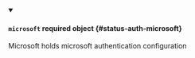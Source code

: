 


<details className="config-field" data-expandable="true" open>
<summary>

#### `microsoft` <span className="config-field-required" data-required="false">required</span> <span className="config-field-type">object</span> <span className="config-field-default"></span> <span className="config-field-enum"></span> {#status-auth-microsoft}

Microsoft holds microsoft authentication configuration

</summary>

<PartialMicrosoftreference />


</details>
